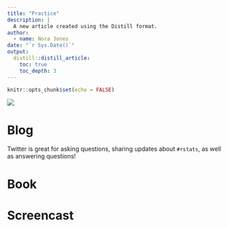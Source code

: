 ```yaml
---
title: "Practice"
description: |
  A new article created using the Distill format.
author:
  - name: Nora Jones 
date: "`r Sys.Date()`"
output:
  distill::distill_article:
    toc: true
    toc_depth: 3
---
```


```r
knitr::opts_chunk$set(echo = FALSE)
```

![](static/practice.png)

# Blog

Twitter is great for asking questions, sharing updates about `#rstats`, as well as answering questions!


# Book



# Screencast



